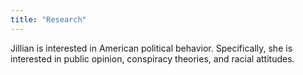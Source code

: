 ```yaml
---
title: "Research"
---
```


Jillian is interested in American political behavior. Specifically, she is interested in public opinion, conspiracy theories, and racial attitudes.
